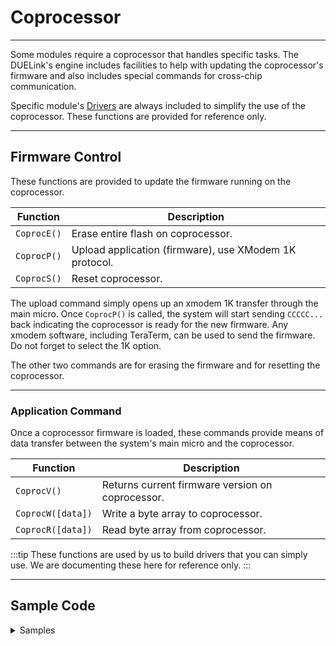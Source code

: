 
# Coprocessor

---

Some modules require a coprocessor that handles specific tasks. The DUELink's engine includes facilities to help with updating the coprocessor's firmware and also includes special commands for cross-chip communication.

Specific module's [Drivers](./drivers) are always included to simplify the use of the coprocessor. These functions are provided for reference only.

---

## Firmware Control

These functions are provided to update the firmware running on the coprocessor.

| Function    | Description                                            |
| ----------- | ------------------------------------------------------ |
| `CoprocE()` | Erase entire flash on coprocessor.                     |
| `CoprocP()` | Upload application (firmware), use XModem 1K protocol. |
| `CoprocS()` | Reset coprocessor.                                     |

The upload command simply opens up an xmodem 1K transfer through the main micro. Once `CoprocP()` is called, the system will start sending `CCCCC...` back indicating the coprocessor is ready for the new firmware. Any xmodem software, including TeraTerm, can be used to send the firmware. Do not forget to select the 1K option.

The other two commands are for erasing the firmware and for resetting the coprocessor.

---

### Application Command

Once a coprocessor firmware is loaded, these commands provide means of data transfer between the system's main micro and the coprocessor.

| Function          | Description                                     |
| ----------------- | ----------------------------------------------- |
| `CoprocV()`       | Returns current firmware version on coprocessor. |
| `CoprocW([data])` | Write a byte array to coprocessor.              |
| `CoprocR([data])` | Read byte array from coprocessor.               |

:::tip
These functions are used by us to build drivers that you can simply use. We are documenting these here for reference only.
:::

---

## Sample Code

<details>
  <summary>Samples</summary>
<Tabs groupid="language" queryString="show"
  values={[
    {label: 'Script', value: 'script'},
    {label: 'Python', value: 'py'},
    {label: 'JavaScript', value: 'js'},
]}>
<TabItem value="script">
```py
# return current version of coproc firmware
println(CoprocV())
```
</TabItem>
<TabItem value="py">
```py
# return current version of coproc firmware
print(duelink.CoProcessor.Version())

```
</TabItem>
<TabItem value="js">
```js
# return current version of coproc firmware
console.log(await duelink.CoProcessor.Version())
```
</TabItem>
</Tabs>
</details>
